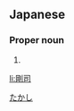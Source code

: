 ==Japanese==
{{ja-kanjitab|剛|司}}

===Proper noun===
{{ja-pos|proper|たかし}}

# {{given name|male|lang=ja}}

[[Category:Japanese male given names|たかし]]

[[li:剛司]]
